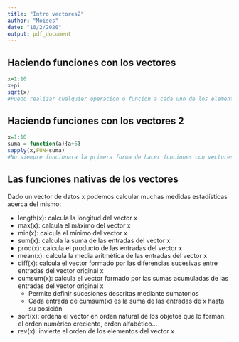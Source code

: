 ```yaml
---
title: "Intro vectores2"
author: "Moises"
date: "10/2/2020"
output: pdf_document
---
```


## Haciendo funciones con los vectores
```r
x=1:10
x+pi
sqrt(x)
#Puedo realizar cualquier operacion o funcion a cada uno de los elementos de un vector con tan solo realizar la operacion o la funcion con la variable del vector
```



## Haciendo funciones con los vectores 2
```r
x=1:10
suma = function(a){a+5}
sapply(x,FUN=suma)
#No siempre funcionara la primera forma de hacer funciones con vectores, cuando esto suceda esta sapply()
```

## Las funciones nativas de los vectores
Dado un vector de datos x podemos calcular muchas medidas estadísticas acerca del mismo:

* length(x): calcula la longitud del vector x
* max(x): calcula el máximo del vector x
* min(x): calcula el mínimo del vector x
* sum(x): calcula la suma de las entradas del vector x
* prod(x): calcula el producto de las entradas del vector x
* mean(x): calcula la media aritmética de las entradas del vector x
* diff(x): calcula el vector formado por las diferencias sucesivas entre entradas del vector original x
* cumsum(x): calcula el vector formado por las sumas acumuladas de las entradas del vector original x
    * Permite definir sucesiones descritas mediante sumatorios
    * Cada entrada de cumsum(x) es la suma de las entradas de x hasta su posición
* sort(x): ordena el vector en orden natural de los objetos que lo forman: el orden numérico creciente, orden alfabético…
* rev(x): invierte el orden de los elementos del vector x

